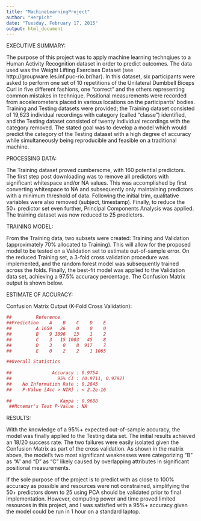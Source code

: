 ```yaml
---
title: "MachineLearningProject"
author: "Herpich"
date: "Tuesday, February 17, 2015"
output: html_document
---
```


EXECUTIVE SUMMARY:

The purpose of this project was to apply machine learning technqiues to a Human Activity Recognition dataset in order to predict outcomes.  The data used was the Weight Lifting Exercises Dataset (see http://groupware.les.inf.puc-rio.br/har).  In this dataset, six participants were asked to perform one set of 10 repetitions of the Unilateral Dumbbell Biceps Curl in five different fashions, one "correct" and the others representing common mistakes in technique.  Positional measurements were recorded from accelerometers placed in various locations on the participants' bodies.  Training and Testing datasets were provided; the Training dataset consisted of 19,623 individual recordings with category (called "classe") identified, and the Testing dataset consisted of twenty individual recordings with the category removed.  The stated goal was to develop a model which would predict the category of the Testing dataset with a high degree of accuracy while simultaneously being reproducible and feasible on a traditional machine.

PROCESSING DATA:

The Training dataset proved cumbersome, with 160 potential predictors.  The first step post downloading was to remove all predictors with significant whitespace and/or NA values.  This was accomplished by first converting whitespace to NA and subsequently only maintaining predictors with a minimum threshold of data.  Following the initial trim, qualitative variables were also removed (subject, timestamp).  Finally, to reduce the 50+ predictor set even further, Principal Components Analysis was applied.  The training dataset was now reduced to 25 predictors.

TRAINING MODEL:

From the Training data, two subsets were created: Training and Validation (approximately 70% allocated to Training).  This will allow for the proposed model to be tested on a Validation set to estimate out-of-sample error.  On the reduced Training set, a 3-fold cross validation procedure was implemented, and the random forest model was subsequently trained across the folds.  Finally, the best-fit model was applied to the Validation data set, achieving a 97.5% accuracy percentage.  The Confusion Matrix output is shown below.  


ESTIMATE OF ACCURACY:

Confusion Matrix Output (K-Fold Cross Validation):

```r
##         Reference
##Prediction    A    B    C    D    E
##         A 1659   26    0    0    0
##         B    9 1096   13    1    2
##         C    3   15 1003   45    8
##         D    3    0    8  917    7
##         E    0    2    2    1 1065

##Overall Statistics
                                          
##               Accuracy : 0.9754          
##                 95% CI : (0.9711, 0.9792)
##    No Information Rate : 0.2845          
##    P-Value [Acc > NIR] : < 2.2e-16       
                                          
##                  Kappa : 0.9688          
 ##Mcnemar's Test P-Value : NA
``` 
 
 RESULTS:
 
 With the knowledge of a 95%+ expected out-of-sample accuracy, the model was finally applied to the Testing data set.  The initial results achieved an 18/20 success rate.  The two failures were easily isolated given the Confusion Matrix as part of the cross validation.  As shown in the matrix above, the model's two most significant weaknesses were categorizing "B" as "A" and "D" as "C" likely caused by overlapping attributes in significant positional measurements.
 
 If the sole purpose of the project is to predict with as close to 100% accuracy as possible and resources were not constrained, simplifying the 50+ predictors down to 25 using PCA should be validated prior to final implementation.  However, computing power and time proved limited resources in this project, and I was satisfied with a 95%+ accuracy given the model could be run in 1 hour on a standard laptop.